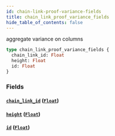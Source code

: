 ```yaml
---
id: chain-link-proof-variance-fields
title: chain_link_proof_variance_fields
hide_table_of_contents: false
---
```


aggregate variance on columns

```graphql
type chain_link_proof_variance_fields {
  chain_link_id: Float
  height: Float
  id: Float
}
```

### Fields

#### [`chain_link_id`](#) ([`Float`](/07-graphql/scalars/float))

#### [`height`](#) ([`Float`](/07-graphql/scalars/float))

#### [`id`](#) ([`Float`](/07-graphql/scalars/float))
